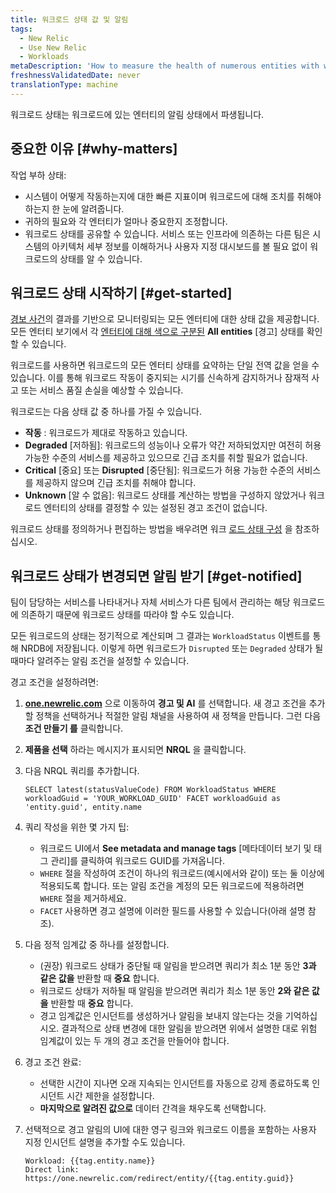 ```yaml
---
title: 워크로드 상태 값 및 알림
tags:
  - New Relic
  - Use New Relic
  - Workloads
metaDescription: 'How to measure the health of numerous entities with workload status, and alert on workload status.'
freshnessValidatedDate: never
translationType: machine
---
```


워크로드 상태는 워크로드에 있는 엔터티의 알림 상태에서 파생됩니다.

## 중요한 이유 [#why-matters]

작업 부하 상태:

* 시스템이 어떻게 작동하는지에 대한 빠른 지표이며 워크로드에 대해 조치를 취해야 하는지 한 눈에 알려줍니다.
* 귀하의 필요와 각 엔터티가 얼마나 중요한지 조정합니다.
* 워크로드 상태를 공유할 수 있습니다. 서비스 또는 인프라에 의존하는 다른 팀은 시스템의 아키텍처 세부 정보를 이해하거나 사용자 지정 대시보드를 볼 필요 없이 워크로드의 상태를 알 수 있습니다.

## 워크로드 상태 시작하기 [#get-started]

[경보 사건](/docs/alerts)의 결과를 기반으로 모니터링되는 모든 엔터티에 대한 상태 값을 제공합니다. 모든 엔터티 보기에서 각 [엔터티에 대해 색으로 구분된](/docs/alerts/new-relic-alerts/configuring-alert-policies/identify-entities-without-alert-policies#colors) **All entities** \[경고] 상태를 확인할 수 있습니다.

워크로드를 사용하면 워크로드의 모든 엔터티 상태를 요약하는 단일 전역 값을 얻을 수 있습니다. 이를 통해 워크로드 작동이 중지되는 시기를 신속하게 감지하거나 잠재적 사고 또는 서비스 품질 손실을 예상할 수 있습니다.

워크로드는 다음 상태 값 중 하나를 가질 수 있습니다.

* **작동** : 워크로드가 제대로 작동하고 있습니다.
* **Degraded** \[저하됨]: 워크로드의 성능이나 오류가 약간 저하되었지만 여전히 허용 가능한 수준의 서비스를 제공하고 있으므로 긴급 조치를 취할 필요가 없습니다.
* **Critical** \[중요] 또는 **Disrupted** \[중단됨]: 워크로드가 허용 가능한 수준의 서비스를 제공하지 않으며 긴급 조치를 취해야 합니다.
* **Unknown** \[알 수 없음]: 워크로드 상태를 계산하는 방법을 구성하지 않았거나 워크로드 엔터티의 상태를 결정할 수 있는 설정된 경고 조건이 없습니다.

워크로드 상태를 정의하거나 편집하는 방법을 배우려면 워크 [로드 상태 구성](/docs/workload-status-configuration) 을 참조하십시오.

## 워크로드 상태가 변경되면 알림 받기 [#get-notified]

팀이 담당하는 서비스를 나타내거나 자체 서비스가 다른 팀에서 관리하는 해당 워크로드에 의존하기 때문에 워크로드 상태를 따라야 할 수도 있습니다.

모든 워크로드의 상태는 정기적으로 계산되며 그 결과는 `WorkloadStatus` 이벤트를 통해 NRDB에 저장됩니다. 이렇게 하면 워크로드가 `Disrupted` 또는 `Degraded` 상태가 될 때마다 알려주는 알림 조건을 설정할 수 있습니다.

경고 조건을 설정하려면:

1. **[one.newrelic.com](https://one.newrelic.com/all-capabilities)** 으로 이동하여 **경고 및 AI** 를 선택합니다. 새 경고 조건을 추가할 정책을 선택하거나 적절한 알림 채널을 사용하여 새 정책을 만듭니다. 그런 다음 **조건 만들기 를** 클릭합니다.

2. **제품을 선택** 하라는 메시지가 표시되면 **NRQL** 을 클릭합니다.

3. 다음 NRQL 쿼리를 추가합니다.

   ```
   SELECT latest(statusValueCode) FROM WorkloadStatus WHERE workloadGuid = 'YOUR_WORKLOAD_GUID' FACET workloadGuid as 'entity.guid', entity.name
   ```

4. 쿼리 작성을 위한 몇 가지 팁:

   * 워크로드 UI에서 **See metadata and manage tags** \[메타데이터 보기 및 태그 관리]를 클릭하여 워크로드 GUID를 가져옵니다.
   * `WHERE` 절을 작성하여 조건이 하나의 워크로드(예시에서와 같이) 또는 둘 이상에 적용되도록 합니다. 또는 알림 조건을 계정의 모든 워크로드에 적용하려면 `WHERE` 절을 제거하세요.
   * `FACET` 사용하면 경고 설명에 이러한 필드를 사용할 수 있습니다(아래 설명 참조).

5. 다음 정적 임계값 중 하나를 설정합니다.

   * (권장) 워크로드 상태가 중단될 때 알림을 받으려면 쿼리가 최소 1분 동안 **3과 같은 값을** 반환할 때 **중요** 합니다.
   * 워크로드 상태가 저하될 때 알림을 받으려면 쿼리가 최소 1분 동안 **2와 같은 값을** 반환할 때 **중요** 합니다.
   * 경고 임계값은 인시던트를 생성하거나 알림을 보내지 않는다는 것을 기억하십시오. 결과적으로 상태 변경에 대한 알림을 받으려면 위에서 설명한 대로 위험 임계값이 있는 두 개의 경고 조건을 만들어야 합니다.

6. 경고 조건 완료:

   * 선택한 시간이 지나면 오래 지속되는 인시던트를 자동으로 강제 종료하도록 인시던트 시간 제한을 설정합니다.
   * **마지막으로 알려진 값으로** 데이터 간격을 채우도록 선택합니다.

7. 선택적으로 경고 알림의 UI에 대한 영구 링크와 워크로드 이름을 포함하는 사용자 지정 인시던트 설명을 추가할 수도 있습니다.

   ```
   Workload: {{tag.entity.name}}
   Direct link: https://one.newrelic.com/redirect/entity/{{tag.entity.guid}}
   ```